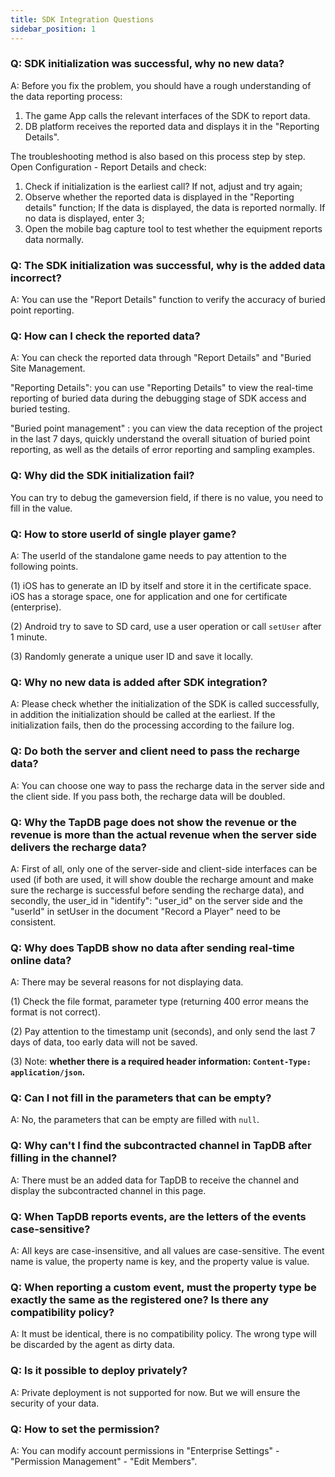 ```yaml
---
title: SDK Integration Questions
sidebar_position: 1
---
```


### Q: SDK initialization was successful, why no new data?

A: Before you fix the problem, you should have a rough understanding of the data reporting process: 
 
1. The game App calls the relevant interfaces of the SDK to report data. 
2. DB platform receives the reported data and displays it in the "Reporting Details".
 
The troubleshooting method is also based on this process step by step. Open Configuration - Report Details and check: 

1. Check if initialization is the earliest call? If not, adjust and try again;
2. Observe whether the reported data is displayed in the "Reporting details" function; If the data is displayed, the data is reported normally. If no data is displayed, enter 3; 
3. Open the mobile bag capture tool to test whether the equipment reports data normally.

### Q: The SDK initialization was successful, why is the added data incorrect?

A: You can use the "Report Details" function to verify the accuracy of buried point reporting.

### Q: How can I check the reported data?

A: You can check the reported data through "Report Details" and "Buried Site Management.

"Reporting Details": you can use "Reporting Details" to view the real-time reporting of buried data during the debugging stage of SDK access and buried testing.

"Buried point management" : you can view the data reception of the project in the last 7 days, quickly understand the overall situation of buried point reporting, as well as the details of error reporting and sampling examples.

### Q: Why did the SDK initialization fail?

You can try to debug the gameversion field, if there is no value, you need to fill in the value.

### Q: How to store userId of single player game?

A: The userId of the standalone game needs to pay attention to the following points.

(1) iOS has to generate an ID by itself and store it in the certificate space. iOS has a storage space, one for application and one for certificate (enterprise).

(2) Android try to save to SD card, use a user operation or call `setUser` after 1 minute.

(3) Randomly generate a unique user ID and save it locally.

### Q: Why no new data is added after SDK integration?

A: Please check whether the initialization of the SDK is called successfully, in addition the initialization should be called at the earliest. If the initialization fails, then do the processing according to the failure log.

### Q: Do both the server and client need to pass the recharge data?

A: You can choose one way to pass the recharge data in the server side and the client side. If you pass both, the recharge data will be doubled.

### Q: Why the TapDB page does not show the revenue or the revenue is more than the actual revenue when the server side delivers the recharge data?

A: First of all, only one of the server-side and client-side interfaces can be used (if both are used, it will show double the recharge amount and make sure the recharge is successful before sending the recharge data), and secondly, the user_id in "identify": "user_id" on the server side and the "userId" in setUser in the document "Record a Player" need to be consistent.

### Q: Why does TapDB show no data after sending real-time online data?

A: There may be several reasons for not displaying data.

(1) Check the file format, parameter type (returning 400 error means the format is not correct).

(2) Pay attention to the timestamp unit (seconds), and only send the last 7 days of data, too early data will not be saved.

(3) Note: **whether there is a required header information: `Content-Type: application/json`.**

### Q: Can I not fill in the parameters that can be empty?

A: No, the parameters that can be empty are filled with `null`.

### Q: Why can't I find the subcontracted channel in TapDB after filling in the channel?

A: There must be an added data for TapDB to receive the channel and display the subcontracted channel in this page.

### Q: When TapDB reports events, are the letters of the events case-sensitive?

A: All keys are case-insensitive, and all values are case-sensitive. The event name is value, the property name is key, and the property value is value.

### Q: When reporting a custom event, must the property type be exactly the same as the registered one? Is there any compatibility policy?

A: It must be identical, there is no compatibility policy. The wrong type will be discarded by the agent as dirty data.

### Q: Is it possible to deploy privately?

A: Private deployment is not supported for now. But we will ensure the security of your data.

### Q: How to set the permission?

A: You can modify account permissions in "Enterprise Settings" - "Permission Management" - "Edit Members".